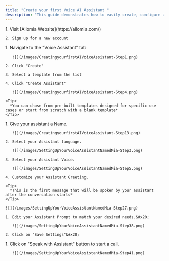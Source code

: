 ```yaml
---
title: "Create your first Voice AI Assistant "
description: "This guide demonstrates how to easily create, configure and deploy your first AlloMia AI Assistant in less than 5 minutes.  "
---
```


<Steps>
  <Step title="Create Your Account">
    1. Visit [Allomia Website](https://allomia.com/)

    2. Sign up for a new account
  </Step>

  <Step title="Create Your Assistant">
    1. Navigate to the "Voice Assistant" tab

       ![](/images/CreatingyourfirstAIVoiceAssistant-Step1.png)

    2. Click "Create"

    3. Select a template from the list

    4. Click "Create Assistant"

       ![](/images/CreatingyourfirstAIVoiceAssistant-Step4.png)

    <Tip>
      *You can chose from pre-built templates designed for specific use cases or start from scratch with a blank template*
    </Tip>
  </Step>

  <Step title="Configure Your Assistant">
    1. Give your assistant a Name.

       ![](/images/CreatingyourfirstAIVoiceAssistant-Step13.png)

    2. Select your Assistant language.

       ![](/images/SettingUpYourVoiceAssistantNamedMia-Step3.png)

    3. Select your Assistant Voice.

       ![](/images/SettingUpYourVoiceAssistantNamedMia-Step5.png)

    4. Customize your Assistant Greeting.

    <Tip>
      *This is the first message that will be spoken by your assistant after the conversation starts*
    </Tip>

    ![](/images/SettingUpYourVoiceAssistantNamedMia-Step27.png)

    1. Edit your Assistant Prompt to match your desired needs.&#x20;

       ![](/images/SettingUpYourVoiceAssistantNamedMia-Step38.png)

    2. Click on "Save Settings"&#x20;
  </Step>

  <Step title="Test Your Assistant">
    1. Click on "Speak with Assistant" button to start a call.&#x20;

       ![](/images/SettingUpYourVoiceAssistantNamedMia-Step41.png)
  </Step>
</Steps>